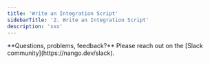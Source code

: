 ```yaml
---
title: 'Write an Integration Script'
sidebarTitle: '2. Write an Integration Script'
description: 'xxx'
---
```


<Tip>
**Questions, problems, feedback?** Please reach out on the [Slack community](https://nango.dev/slack).
</Tip>